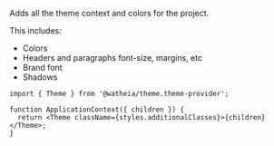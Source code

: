 Adds all the theme context and colors for the project.

This includes:

- Colors
- Headers and paragraphs font-size, margins, etc
- Brand font
- Shadows

```tsx
import { Theme } from '@watheia/theme.theme-provider';

function ApplicationContext({ children }) {
  return <Theme className={styles.additionalClasses}>{children}</Theme>;
}
```
